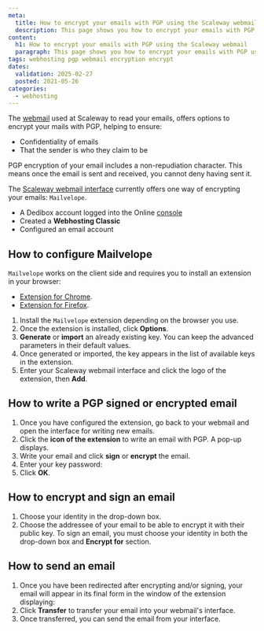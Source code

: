 ```yaml
---
meta:
  title: How to encrypt your emails with PGP using the Scaleway webmail
  description: This page shows you how to encrypt your emails with PGP using the Scaleway webmail
content:
  h1: How to encrypt your emails with PGP using the Scaleway webmail
  paragraph: This page shows you how to encrypt your emails with PGP using the Scaleway webmail
tags: webhosting pgp webmail encryption encrypt
dates:
  validation: 2025-02-27
  posted: 2021-05-26
categories:
  - webhosting
---
```


<Macro id="webhosting-online" />

The [webmail](https://webmail.online.net/) used at Scaleway to read your emails, offers options to encrypt your mails with PGP, helping to ensure:

- Confidentiality of emails
- That the sender is who they claim to be

<Message type="note">
  PGP encryption of your email includes a non-repudiation character. This means once the email is sent and received, you cannot deny having sent it.
</Message>

The [Scaleway webmail interface](https://webmail.online.net) currently offers one way of encrypting your emails: `Mailvelope`.

<Macro id="requirements" />

- A Dedibox account logged into the Online [console](https://console.online.net)
- Created a **Webhosting Classic**
- Configured an email account

## How to configure Mailvelope

`Mailvelope` works on the client side and requires you to install an extension in your browser:

* [Extension for Chrome](https://chrome.google.com/webstore/detail/mailvelope/kajibbejlbohfaggdiogboambcijhkke).
* [Extension for Firefox](https://download.mailvelope.com/releases/latest/mailvelope.firefox.xpi).

1. Install the `Mailvelope` extension depending on the browser you use.
2. Once the extension is installed, click **Options**.
3. **Generate** or **import** an already existing key. You can keep the advanced parameters in their default values.
    <Lightbox src="scaleway_generate_import_key.webp" />
4. Once generated or imported, the key appears in the list of available keys in the extension.
    <Lightbox src="scaleway_once_generated.webp" />
5. Enter your Scaleway webmail interface and click the logo of the extension, then **Add**.

## How to write a PGP signed or encrypted email

1. Once you have configured the extension, go back to your webmail and open the interface for writing new emails.
2. Click the **icon of the extension** to write an email with PGP. A pop-up displays.
3. Write your email and click **sign** or **encrypt** the email.
4. Enter your key password:
    <Lightbox src="scaleway_key_password.webp" />
5. Click **OK**.

## How to encrypt and sign an email

1. Choose your identity in the drop-down box.
2. Choose the addressee of your email to be able to encrypt it with their public key.
    <Message type="note">
    To sign an email, you must choose your identity in both the drop-down box and **Encrypt for** section.
    </Message>

## How to send an email

1. Once you have been redirected after encrypting and/or signing, your email will appear in its final form in the window of the extension displaying:
    <Lightbox src="scaleway_send_email.webp" />
2. Click **Transfer** to transfer your email into your webmail's interface.
3. Once transferred, you can send the email from your interface.


